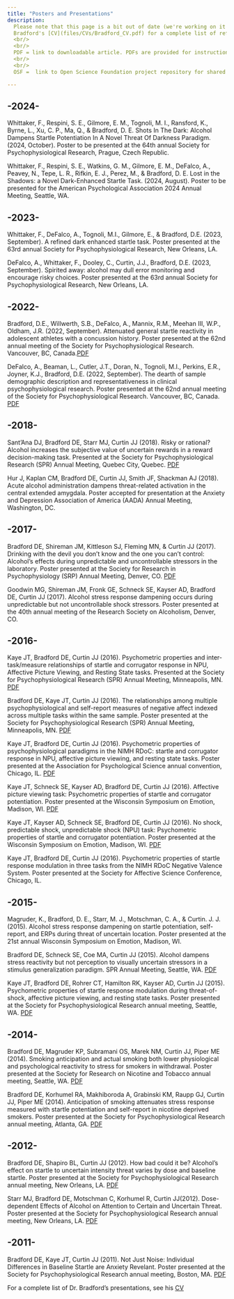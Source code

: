 ```yaml
---
title: "Posters and Presentations"
description: 
  Please note that this page is a bit out of date (we're working on it!). You can see Dr   
  Bradford's [CV](files/CVs/Bradford_CV.pdf) for a complete list of references.
  <br/>
  <br/>
  PDF = link to downloadable article. PDFs are provided for instructional purposes only.
  <br/>
  <br/>
  OSF =  link to Open Science Foundation project repository for shared data and materials.

---
```

## -2024- ##

Whittaker, F., Respini, S. E., Gilmore, E. M., Tognoli, M. I., Ransford, K., Byrne, L., Xu, C. P., Ma, Q., & Bradford, D. E. Shots In The Dark: Alcohol Dampens Startle Potentiation In A Novel Threat Of Darkness Paradigm. (2024, October). Poster to be presented at the 64th annual Society for Psychophysiological Research, Prague, Czech Republic. 

Whittaker, F., Respini, S. E., Watkins, G. M., Gilmore, E. M., DeFalco, A., Peavey, N., Tepe, L. R., Rifkin, E. J., Perez, M., & Bradford, D. E. Lost in the Shadows: a Novel Dark-Enhanced Startle Task. (2024, August). Poster to be presented for the American Psychological Association 2024 Annual Meeting, Seattle, WA. 

## -2023- ##

Whittaker, F., DeFalco, A., Tognoli, M.I., Gilmore, E., & Bradford, D.E. (2023, September). A refined dark enhanced startle task. Poster presented at the 63rd annual Society for Psychophysiological Research, New Orleans, LA.

DeFalco, A., Whittaker, F., Dooley, C., Curtin, J.J., Bradford, D.E. (2023, September). Spirited away: alcohol may dull error monitoring and encourage risky choices. Poster presented at the 63rd annual Society for Psychophysiological Research, New Orleans, LA.

## -2022- ##

Bradford, D.E., Willwerth, S.B., DeFalco, A., Mannix, R.M., Meehan III, W.P., Oldham, J.R. (2022, September). Attenuated general startle reactivity in adolescent athletes with a concussion history. Poster presented at the 62nd annual meeting of the Society for Psychophysiological Research. Vancouver, BC, Canada.[PDF](files/Presentations/BradfordD2022/Concussion_Poster_2022_FINAL.pdf)

DeFalco, A., Beaman, L., Cutler, J.T., Doran, N., Tognoli, M.I., Perkins, E.R., Joyner, K.J., Bradford, D.E. (2022, September). The dearth of sample demographic description and representativeness in clinical psychophysiological research. Poster presented at the 62nd annual meeting of the Society for Psychophysiological Research. Vancouver, BC, Canada. [PDF](files/Presentations/DeFalcoA2022/SPR_Poster_FINAL.pdf)

## -2018- ##

Sant’Ana DJ, Bradford DE, Starr MJ, Curtin JJ (2018). Risky or rational? Alcohol increases the subjective value of uncertain rewards in a reward decision-making task. Presented at the Society for Psychophysiological Research (SPR) Annual Meeting, Quebec City, Quebec. [PDF](files/Presentations/SantAnaS2018/SantAna_SPR_2018.pdf)

Hur J, Kaplan CM, Bradford DE, Curtin JJ, Smith JF, Shackman AJ (2018). Acute alcohol administration dampens threat-related activation in the central extended amygdala. Poster accepted for presentation at the Anxiety and Depression Association of America (AADA) Annual Meeting, Washington, DC.

## -2017- ##

Bradford DE, Shireman JM, Kittleson SJ, Fleming MN, & Curtin JJ (2017). Drinking with the devil you don’t know and the one you can’t control: Alcohol’s effects during unpredictable and uncontrollable stressors in the laboratory. Poster presented at the Society for Research in Psychophysiology (SRP) Annual Meeting, Denver, CO.  [PDF](files/Presentations/BradfordD2017/Bradford_SRP2017.pdf)

Goodwin MG, Shireman JM, Fronk GE, Schneck SE, Kayser AD, Bradford DE, Curtin JJ (2017). Alcohol stress response dampening occurs during unpredictable but not uncontrollable shock stressors. Poster presented at the 40th annual meeting of the Research Society on Alcoholism, Denver, CO. 

## -2016- ##

Kaye JT, Bradford DE, Curtin JJ (2016). Psychometric properties and inter-task/measure relationships of startle and corrugator response in NPU, Affective Picture Viewing, and Resting State tasks. Presented at the Society for Psychophysiological Research (SPR) Annual Meeting, Minneapolis, MN. [PDF](files/Presentations/KayeJ2016/Kaye_SPR2016.pdf)

Bradford DE, Kaye JT, Curtin JJ (2016). The relationships among multiple psychophysiological and self-report measures of negative affect indexed across multiple tasks within the same sample. Poster presented at the Society for Psychophysiological Research (SPR) Annual Meeting, Minneapolis, MN. 
[PDF](files/Presentations/BradfordD2016/Bradford_SPR2016.pdf)

Kaye JT, Bradford DE, Curtin JJ (2016). Psychometric properties of psychophysiological paradigms in the NIMH RDoC: startle and corrugator response in NPU, affective picture viewing, and resting state tasks. Poster presented at the Association for Psychological Science annual convention, Chicago, IL. [PDF](files/Presentations/KayeJ2016b/Kaye_APS2016.pdf)

Kaye JT, Schneck SE, Kayser AD, Bradford DE, Curtin JJ (2016). Affective picture viewing task: Psychometric properties of startle and corrugator potentiation. Poster presented at the Wisconsin Symposium on Emotion, Madison, WI. [PDF](files/Presentations/KayeJ2016c/Kaye_IAPS_EmotionSymp2016.pdf)

Kaye JT, Kayser AD, Schneck SE, Bradford DE, Curtin JJ (2016). No shock, predictable shock, unpredictable shock (NPU) task: Psychometric properties of startle and corrugator potentiation. Poster presented at the Wisconsin Symposium on Emotion, Madison, WI. [PDF](files/Presentations/KayeJ2016D/Kaye_NPU_EmotionSymp2016.pdf)

Kaye JT, Bradford DE, Curtin JJ (2016). Psychometric properties of startle response modulation in three tasks from the NIMH RDoC Negative Valence System. Poster presented at the Society for Affective Science Conference, Chicago, IL. 

## -2015- ##

Magruder, K., Bradford, D. E., Starr, M. J., Motschman, C. A., & Curtin. J. J. (2015). Alcohol stress response dampening on startle potentiation, self-report, and ERPs during threat of uncertain location. Poster presented at the 21st annual Wisconsin Symposium on Emotion, Madison, WI. 

Bradford DE, Schneck SE, Coe MA, Curtin JJ (2015). Alcohol dampens stress reactivity but not perception to visually uncertain stressors in a stimulus generalization paradigm. SPR Annual Meeting, Seattle, WA. [PDF](files/Presentations/BradfordD2015/SPR2015Bradford.pdf)

Kaye JT, Bradford DE, Rohrer CT, Hamilton RK, Kayser AD, Curtin JJ (2015). Psychometric properties of startle response modulation during threat-of-shock, affective picture viewing, and resting state tasks. Poster presented at the Society for Psychophysiological Research annual meeting, Seattle, WA. [PDF](files/Presentations/KayeJ2015/SPR2015Kaye.pdf.pdf)

## -2014- ##

Bradford DE, Magruder KP, Subramani OS, Marek NM, Curtin JJ, Piper ME (2014). Smoking anticipation and actual smoking both lower physiological and psychological reactivity to stress for smokers in withdrawal. Poster presented at the Society for Research on Nicotine and Tobacco annual meeting, Seattle, WA. [PDF](files/Presentations/BradfordD2014/Bradford_Piper2_SRNT2014.pdf)

Bradford DE, Korhumel RA, Makhiboroda A, Grabinski KM, Raupp GJ, Curtin JJ, Piper ME (2014). Anticipation of smoking attenuates stress response measured with startle potentiation and self-report in nicotine deprived smokers. Poster presented at the Society for Psychophysiological Research annual meeting, Atlanta, GA. [PDF](files/Presentations/BradfordD2014b/Bradford_Piper2_SPR2014_FINAL.pdf)

## -2012- ##

Bradford DE, Shapiro BL, Curtin JJ (2012). How bad could it be? Alcohol’s effect on startle to uncertain intensity threat varies by dose and baseline startle. Poster presented at the Society for Psychophysiological Research annual meeting, New Orleans, LA. [PDF](files/Presentations/BradfordD2012/Bradford_Shapiro1_SPR2012_FINAL.pdf)

Starr MJ, Bradford DE, Motschman C, Korhumel R, Curtin JJ(2012). Dose-dependent Effects of Alcohol on Attention to Certain and Uncertain Threat. Poster presented at the Society for Psychophysiological Research annual meeting, New Orleans, LA. [PDF](files/Presentations/StarrM2012/SPR2012Starr.pdf)

## -2011- ##

Bradford DE, Kaye JT, Curtin JJ (2011). Not Just Noise: Individual Differences in Baseline Startle are Anxiety Revelant. Poster presented at the Society for Psychophysiological Research annual meeting, Boston, MA. [PDF](files/Presentations/BradfordD2011/SPR2011Bradford.pdf)

For a complete list of Dr. Bradford's presentations, see his [CV](files/CVs/Bradford_CV.pdf)
